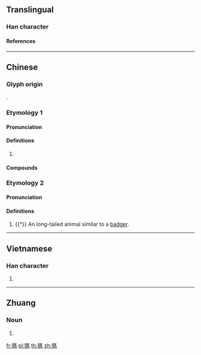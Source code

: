 {{character info/new}}
{{also|犸}}
==Translingual==

===Han character===
{{Han char|rn=94|rad=犬|as=09|sn=12|four=|canj=KHSQF|ids=⿰犭馬}}

====References====
{{Han ref|kx=0716.300|dkj=20595|hdz=21361.140|uh=7341}}

----

==Chinese==
{{zh-forms|s=犸}}

===Glyph origin===
{{Han compound|犬|alt1=犭|馬|ls=psc|c1=s|c2=p}}.

===Etymology 1===

====Pronunciation====
{{zh-pron
|m=獁
|cat=n
}}

====Definitions====
{{zh-hanzi}}

# {{zh-only|猛獁}}

====Compounds====
{{zh-der|猛獁|猛獁象}}

===Etymology 2===

====Pronunciation====
{{zh-pron
|m=mà
|cat=n
}}

====Definitions====
{{zh-hanzi}}

# {{†}} An long-tailed animal similar to a [[badger]].

----

==Vietnamese==

===Han character===
{{vi-hantu|[[mã]]|rs=犬09}}

# {{defn|lang=vi|sort=犬09}}

----

==Zhuang==

===Noun===
{{za-head|noun}}

# {{za-sawndip form of|max||horse}}

[[fr:獁]]
[[pl:獁]]
[[th:獁]]
[[zh:獁]]